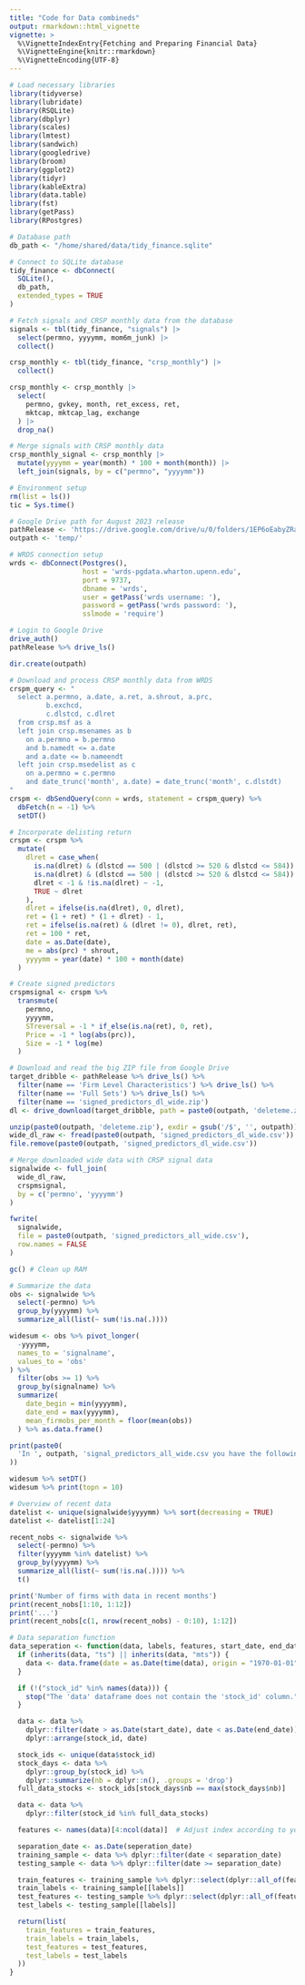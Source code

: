 ```yaml
---
title: "Code for Data combineds"
output: rmarkdown::html_vignette
vignette: >
  %\VignetteIndexEntry{Fetching and Preparing Financial Data}
  %\VignetteEngine{knitr::rmarkdown}
  %\VignetteEncoding{UTF-8}
---
```


```r
# Load necessary libraries
library(tidyverse)
library(lubridate)
library(RSQLite)
library(dbplyr)
library(scales)
library(lmtest)
library(sandwich)
library(googledrive)
library(broom)
library(ggplot2)
library(tidyr)
library(kableExtra)
library(data.table)
library(fst)
library(getPass)
library(RPostgres)

# Database path
db_path <- "/home/shared/data/tidy_finance.sqlite"

# Connect to SQLite database
tidy_finance <- dbConnect(
  SQLite(),
  db_path,
  extended_types = TRUE
)

# Fetch signals and CRSP monthly data from the database
signals <- tbl(tidy_finance, "signals") |>
  select(permno, yyyymm, mom6m_junk) |> 
  collect()

crsp_monthly <- tbl(tidy_finance, "crsp_monthly") |>
  collect()

crsp_monthly <- crsp_monthly |>
  select(
    permno, gvkey, month, ret_excess, ret,
    mktcap, mktcap_lag, exchange
  ) |>
  drop_na()

# Merge signals with CRSP monthly data
crsp_monthly_signal <- crsp_monthly |>
  mutate(yyyymm = year(month) * 100 + month(month)) |> 
  left_join(signals, by = c("permno", "yyyymm"))

# Environment setup
rm(list = ls())
tic = Sys.time()

# Google Drive path for August 2023 release
pathRelease <- 'https://drive.google.com/drive/u/0/folders/1EP6oEabyZRamveGNyzYU0u6qJ-N43Qfq'
outpath <- 'temp/'

# WRDS connection setup
wrds <- dbConnect(Postgres(),
                  host = 'wrds-pgdata.wharton.upenn.edu',
                  port = 9737,
                  dbname = 'wrds',
                  user = getPass('wrds username: '),
                  password = getPass('wrds password: '),
                  sslmode = 'require')

# Login to Google Drive
drive_auth()
pathRelease %>% drive_ls()

dir.create(outpath)

# Download and process CRSP monthly data from WRDS
crspm_query <- "
  select a.permno, a.date, a.ret, a.shrout, a.prc, 
         b.exchcd,
         c.dlstcd, c.dlret
  from crsp.msf as a
  left join crsp.msenames as b
    on a.permno = b.permno
    and b.namedt <= a.date
    and a.date <= b.nameendt
  left join crsp.msedelist as c
    on a.permno = c.permno
    and date_trunc('month', a.date) = date_trunc('month', c.dlstdt)
"
crspm <- dbSendQuery(conn = wrds, statement = crspm_query) %>%
  dbFetch(n = -1) %>%
  setDT()

# Incorporate delisting return
crspm <- crspm %>%
  mutate(
    dlret = case_when(
      is.na(dlret) & (dlstcd == 500 | (dlstcd >= 520 & dlstcd <= 584)) & (exchcd == 1 | exchcd == 2) ~ -0.35,
      is.na(dlret) & (dlstcd == 500 | (dlstcd >= 520 & dlstcd <= 584)) & (exchcd == 3) ~ -0.55,
      dlret < -1 & !is.na(dlret) ~ -1,
      TRUE ~ dlret
    ),
    dlret = ifelse(is.na(dlret), 0, dlret),
    ret = (1 + ret) * (1 + dlret) - 1,
    ret = ifelse(is.na(ret) & (dlret != 0), dlret, ret),
    ret = 100 * ret,
    date = as.Date(date),
    me = abs(prc) * shrout,
    yyyymm = year(date) * 100 + month(date)
  )

# Create signed predictors
crspmsignal <- crspm %>%
  transmute(
    permno,
    yyyymm,
    STreversal = -1 * if_else(is.na(ret), 0, ret),
    Price = -1 * log(abs(prc)),
    Size = -1 * log(me)
  )

# Download and read the big ZIP file from Google Drive
target_dribble <- pathRelease %>% drive_ls() %>%
  filter(name == 'Firm Level Characteristics') %>% drive_ls() %>%
  filter(name == 'Full Sets') %>% drive_ls() %>%
  filter(name == 'signed_predictors_dl_wide.zip')
dl <- drive_download(target_dribble, path = paste0(outpath, 'deleteme.zip'), overwrite = TRUE)

unzip(paste0(outpath, 'deleteme.zip'), exdir = gsub('/$', '', outpath))
wide_dl_raw <- fread(paste0(outpath, 'signed_predictors_dl_wide.csv'))
file.remove(paste0(outpath, 'signed_predictors_dl_wide.csv'))

# Merge downloaded wide data with CRSP signal data
signalwide <- full_join(
  wide_dl_raw,
  crspmsignal,
  by = c('permno', 'yyyymm')
)

fwrite(
  signalwide,
  file = paste0(outpath, 'signed_predictors_all_wide.csv'),
  row.names = FALSE
)

gc() # Clean up RAM

# Summarize the data
obs <- signalwide %>%
  select(-permno) %>%
  group_by(yyyymm) %>%
  summarize_all(list(~ sum(!is.na(.))))

widesum <- obs %>% pivot_longer(
  -yyyymm,
  names_to = 'signalname',
  values_to = 'obs'
) %>%
  filter(obs >= 1) %>%
  group_by(signalname) %>%
  summarize(
    date_begin = min(yyyymm),
    date_end = max(yyyymm),
    mean_firmobs_per_month = floor(mean(obs))
  ) %>% as.data.frame()

print(paste0(
  'In ', outpath, 'signal_predictors_all_wide.csv you have the following signals'
))

widesum %>% setDT()
widesum %>% print(topn = 10)

# Overview of recent data
datelist <- unique(signalwide$yyyymm) %>% sort(decreasing = TRUE)
datelist <- datelist[1:24]

recent_nobs <- signalwide %>%
  select(-permno) %>%
  filter(yyyymm %in% datelist) %>%
  group_by(yyyymm) %>%
  summarize_all(list(~ sum(!is.na(.)))) %>%
  t()

print('Number of firms with data in recent months')
print(recent_nobs[1:10, 1:12])
print('...')
print(recent_nobs[c(1, nrow(recent_nobs) - 0:10), 1:12])

# Data separation function
data_seperation <- function(data, labels, features, start_date, end_date, seperation_date) {
  if (inherits(data, "ts") || inherits(data, "mts")) {
    data <- data.frame(date = as.Date(time(data), origin = "1970-01-01"), data, check.names = FALSE)
  }

  if (!("stock_id" %in% names(data))) {
    stop("The 'data' dataframe does not contain the 'stock_id' column.")
  }

  data <- data %>%
    dplyr::filter(date > as.Date(start_date), date < as.Date(end_date)) %>%
    dplyr::arrange(stock_id, date)

  stock_ids <- unique(data$stock_id)
  stock_days <- data %>%
    dplyr::group_by(stock_id) %>%
    dplyr::summarize(nb = dplyr::n(), .groups = 'drop')
  full_data_stocks <- stock_ids[stock_days$nb == max(stock_days$nb)]

  data <- data %>%
    dplyr::filter(stock_id %in% full_data_stocks)

  features <- names(data)[4:ncol(data)]  # Adjust index according to your dataset

  separation_date <- as.Date(seperation_date)
  training_sample <- data %>% dplyr::filter(date < separation_date)
  testing_sample <- data %>% dplyr::filter(date >= separation_date)

  train_features <- training_sample %>% dplyr::select(dplyr::all_of(features))
  train_labels <- training_sample[[labels]]
  test_features <- testing_sample %>% dplyr::select(dplyr::all_of(features))
  test_labels <- testing_sample[[labels]]

  return(list(
    train_features = train_features,
    train_labels = train_labels,
    test_features = test_features,
    test_labels = test_labels
  ))
}
```
